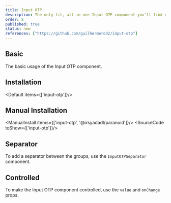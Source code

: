 ```yaml
---
title: Input OTP
description: The only lit, all-in-one Input OTP component you’ll find online. Easy to use, highly customizable, and packed with features.
order: 8
published: true
status: new
references: ["https://github.com/guilhermerodz/input-otp"]
---
```


## Basic
The basic usage of the Input OTP component.

<How toUse="forms/input-otp-demo"/>

## Installation
<Default items={['input-otp']}/>

## Manual Installation
<ManualInstall items={['input-otp', '@irsyadadl/paranoid']}/>
<SourceCode toShow={['input-otp']}/>

## Separator
To add a separator between the groups, use the `InputOTPSeparator` component.

<How toUse="forms/input-otp-separator-demo"/>

## Controlled
To make the Input OTP component controlled, use the `value` and `onChange` props.

<How toUse="forms/input-otp-controlled-demo"/>
